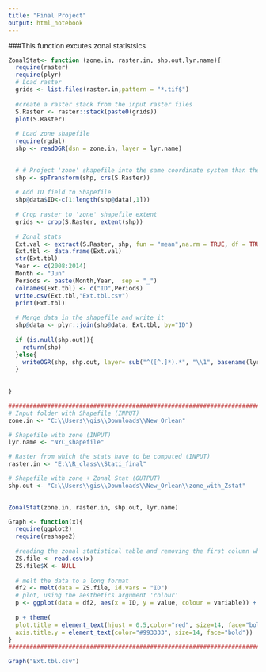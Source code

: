 ```yaml
---
title: "Final Project"
output: html_notebook
---
```


###This function excutes zonal statistsics

```r
ZonalStat<- function (zone.in, raster.in, shp.out,lyr.name){
  require(raster)
  require(plyr)
  # Load raster
  grids <- list.files(raster.in,pattern = "*.tif$")
  
  #create a raster stack from the input raster files 
  S.Raster <- raster::stack(paste0(grids))
  plot(S.Raster)
  
  # Load zone shapefile
  require(rgdal)
  shp <- readOGR(dsn = zone.in, layer = lyr.name)

  
  # # Project 'zone' shapefile into the same coordinate system than the input raster
  shp <- spTransform(shp, crs(S.Raster))
  
  # Add ID field to Shapefile
  shp@data$ID<-c(1:length(shp@data[,1]))
  
  # Crop raster to 'zone' shapefile extent
  grids <- crop(S.Raster, extent(shp))	
  
  # Zonal stats
  Ext.val <- extract(S.Raster, shp, fun = "mean",na.rm = TRUE, df = TRUE)
  Ext.tbl <- data.frame(Ext.val)
  str(Ext.tbl)
  Year <- c(2008:2014)
  Month <- "Jun"
  Periods <- paste(Month,Year,  sep = "_")
  colnames(Ext.tbl) <- c("ID",Periods)
  write.csv(Ext.tbl,"Ext.tbl.csv")
  print(Ext.tbl)
  
  # Merge data in the shapefile and write it
  shp@data <- plyr::join(shp@data, Ext.tbl, by="ID")
  
  if (is.null(shp.out)){
    return(shp)
  }else{
    writeOGR(shp, shp.out, layer= sub("^([^.]*).*", "\\1", basename(lyr.name)), driver="ESRI Shapefile", overwrite_layer = TRUE, warn = FALSE)
  }
  
  
}

##################################################################################
# Input folder with Shapefile (INPUT)
zone.in <- "C:\\Users\\gis\\Downloads\\New_Orlean"

# Shapefile with zone (INPUT)
lyr.name <- "NYC_shapefile"

# Raster from which the stats have to be computed (INPUT)
raster.in <- "E:\\R_class\\Stati_final"

# Shapefile with zone + Zonal Stat (OUTPUT)
shp.out <- "C:\\Users\\gis\\Downloads\\New_Orlean\\zone_with_Zstat" 

 
ZonalStat(zone.in, raster.in, shp.out, lyr.name)
```


```r
Graph <- function(x){
  require(ggplot2)
  require(reshape2)
  
  #reading the zonal statistical table and removing the first column which is     not iportant
  ZS.file <- read.csv(x)
  ZS.file$X <- NULL
  
  # melt the data to a long format
  df2 <- melt(data = ZS.file, id.vars = "ID")
  # plot, using the aesthetics argument 'colour'
  p <- ggplot(data = df2, aes(x = ID, y = value, colour = variable)) + ggtitle("Line Graph for the Temperature of NYC") + xlab("Census Tracts") + ylab("Temperature") + geom_line()
  
  p + theme(
  plot.title = element_text(hjust = 0.5,color="red", size=14, face="bold.italic"), axis.title.x = element_text(color="blue", size=14, face="bold"),
  axis.title.y = element_text(color="#993333", size=14, face="bold"))
}
###############################################################################

Graph("Ext.tbl.csv")
```








